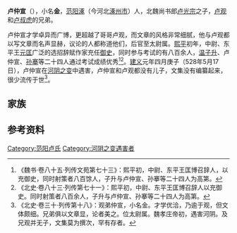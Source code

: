 '''卢仲宣'''（{{bd|？||528年|5月17日|}}），小名'''金'''，[[范阳郡|范阳]][[涿县|涿]]（今河北[[涿州市|涿州市]]）人，北魏尚书郎[[卢光宗|卢光宗]]之子，[[卢观|卢观]]和[[卢叔虎|卢叔虎]]的兄弟。

卢仲宣才学卓异而广博，更超越了哥哥卢观，而文章的风格非常细腻，他与卢观都以写文章而名声显赫，议论的人都称道他们，后官至太尉属。[[熙平|熙平]]初年，中尉、东平王[[元匡|元匡]]广泛的选招辞赋作家充任[[御史|御史]]，同时参与考试的有八百余人，[[温子升|温子升]]、卢仲宣、[[孙搴|孙搴]]等二十四人通过考试成绩优秀<ref>《魏书·卷八十五·列传文苑第七十三》：熙平初，中尉、东平王匡博召辞人，以充御史，同时射策者八百馀人，子升与卢仲宣、孙搴等二十四人为高第。</ref><ref>《北史·卷八十三·列传第七十一》：熙平初，中尉、东平王匡博召辞人以充御史。同时射策者八百余人，子升与卢仲宣、孙搴等二十四人为高第。</ref>。[[建义_(北魏)|建义]]元年四月庚子（528年5月17日），卢仲宣在[[河阴之变|河阴之变]]中遇害，卢仲宣和卢观都没有儿子，文集没有编纂起来，很少流传于世<ref>《北史·卷三十·列传第十八》：观弟仲宣，小名金。才学优洽，乃逾于观，但文体颇细。兄弟俱以文章显，论者美之。位太尉属。魏孝庄帝初，遇害河阴。及兄观并无子，文集莫为撰次，罕有存者。</ref>。

==家族==
{{main|范阳卢氏世系图}}

==参考资料==
{{reflist}}

[[Category:范阳卢氏|Category:范阳卢氏]]
[[Category:河阴之变遇害者|Category:河阴之变遇害者]]